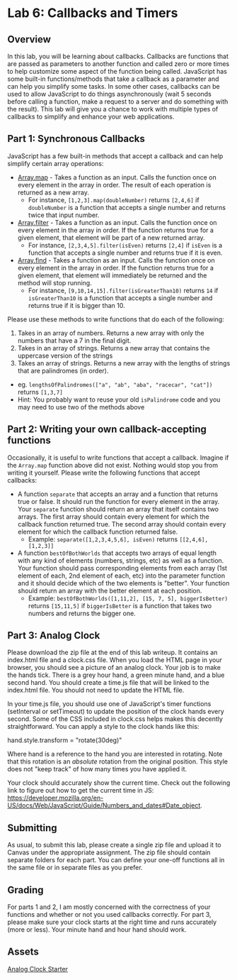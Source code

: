
# Lab 6: Callbacks and Timers

## Overview

In this lab, you will be learning about callbacks. Callbacks are functions that are passed as parameters to another function and called zero or more times to help customize some aspect of the function being called. JavaScript has some built-in functions/methods that take a callback as a parameter and can help you simplify some tasks. In some other cases, callbacks can be used to allow JavaScript to do things asynchronously (wait 5 seconds before calling a function, make a request to a server and do something with the result). This lab will give you a chance to work with multiple types of callbacks to simplify and enhance your web applications.

## Part 1: Synchronous Callbacks

JavaScript has a few built-in methods that accept a callback and can help simplify certain array operations:

- [Array.map](https://developer.mozilla.org/en-US/docs/Web/JavaScript/Reference/Global_Objects/Array/map) - Takes a function as an input. Calls the function once on every element in the array in order. The result of each operation is returned as a new array.
  - For instance, `[1,2,3].map(doubleNumber)` returns `[2,4,6]` if `doubleNumber` is a function that accepts a single number and returns twice that input number.
- [Array.filter](https://developer.mozilla.org/en-US/docs/Web/JavaScript/Reference/Global_Objects/Array/filter) - Takes a function as an input. Calls the function once on every element in the array in order. If the function returns true for a given element, that element will be part of a new returned array.
  - For instance, `[2,3,4,5].filter(isEven)` returns `[2,4]` if `isEven` is a function that accepts a single number and returns true if it is even.
- [Array.find](https://developer.mozilla.org/en-US/docs/Web/JavaScript/Reference/Global_Objects/Array/find) - Takes a function as an input. Calls the function once on every element in the array in order. If the function returns true for a given element, that element will immediately be returned and the method will stop running.
  - For instance, `[9,10,14,15].filter(isGreaterThan10)` returns `14` if `isGreaterThan10` is a function that accepts a single number and returns true if it is bigger than 10.

Please use these methods to write functions that do each of the following:

1. Takes in an array of numbers. Returns a new array with only the numbers that have a 7 in the final digit.
1. Takes in an array of strings. Returns a new array that contains the uppercase version of the strings
1. Takes an array of strings. Returns a new array with the lengths of strings that are palindromes (in order).
  - eg. `lengthsOfPalindromes(["a", "ab", "aba", "racecar", "cat"])` returns `[1,3,7]`
  - Hint: You probably want to reuse your old `isPalindrome` code and you may need to use two of the methods above

## Part 2: Writing your own callback-accepting functions

Occasionally, it is useful to write functions that accept a callback. Imagine if the `Array.map` function above did not exist. Nothing would stop you from writing it yourself. Please write the following functions that accept callbacks:

- A function `separate` that accepts an array and a function that returns true or false. It should run the function for every element in the array. Your `separate` function should return an array that itself contains two arrays. The first array should contain every element for which the callback function returned true. The second array should contain every element for which the callback function returned false.
  - Example: `separate([1,2,3,4,5,6], isEven)` returns `[[2,4,6], [1,2,3]]`
- A function `bestOfBothWorlds` that accepts two arrays of equal length with any kind of elements (numbers, strings, etc) as well as a function. Your function should pass corresponding elements from each array (1st element of each, 2nd element of each, etc) into the parameter function and it should decide which of the two elements is "better". Your function should return an array with the better element at each position.
  - Example: `bestOfBothWorlds([1,11,2], [15, 7, 5], biggerIsBetter)` returns `[15,11,5]` if `biggerIsBetter` is a function that takes two numbers and returns the bigger one.

## Part 3: Analog Clock

Please download the zip file at the end of this lab writeup. It contains an index.html file and a clock.css file.  When you load the HTML page in your browser, you should see a picture of an analog clock. Your job is to make the hands tick. There is a grey hour hand, a green minute hand, and a blue second hand. You should create a time.js file that will be linked to the index.html file. You should not need to update the HTML file.

In your time.js file, you should use one of JavaScript's timer functions (setInterval or setTimeout) to update the position of the clock hands every second. Some of the CSS included in clock.css helps makes this decently straightforward. You can apply a style to the clock hands like this:

hand.style.transform = "rotate(30deg)"

Where hand is a reference to the hand you are interested in rotating. Note that this rotation is an *absolute* rotation from the original position. This style does not "keep track" of how many times you have applied it.

Your clock should accurately show the current time. Check out the following link to figure out how to get the current time in JS: https://developer.mozilla.org/en-US/docs/Web/JavaScript/Guide/Numbers_and_dates#Date_object.

## Submitting

As usual, to submit this lab, please create a single zip file and upload it to Canvas under the appropriate assignment. The zip file should contain separate folders for each part. You can define your one-off functions all in the same file or in separate files as you prefer.

## Grading

For parts 1 and 2, I am mostly concerned with the correctness of your functions and whether or not you used callbacks correctly. For part 3, please make sure your clock starts at the right time and runs accurately (more or less). Your minute hand and hour hand should work.

## Assets
[Analog Clock Starter](/courses/cis1052/time.zip)
